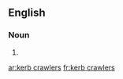 ==English==

===Noun===
{{head|en|noun plural form}}

# {{plural of|kerb crawler|lang=en}}

[[ar:kerb crawlers]]
[[fr:kerb crawlers]]
